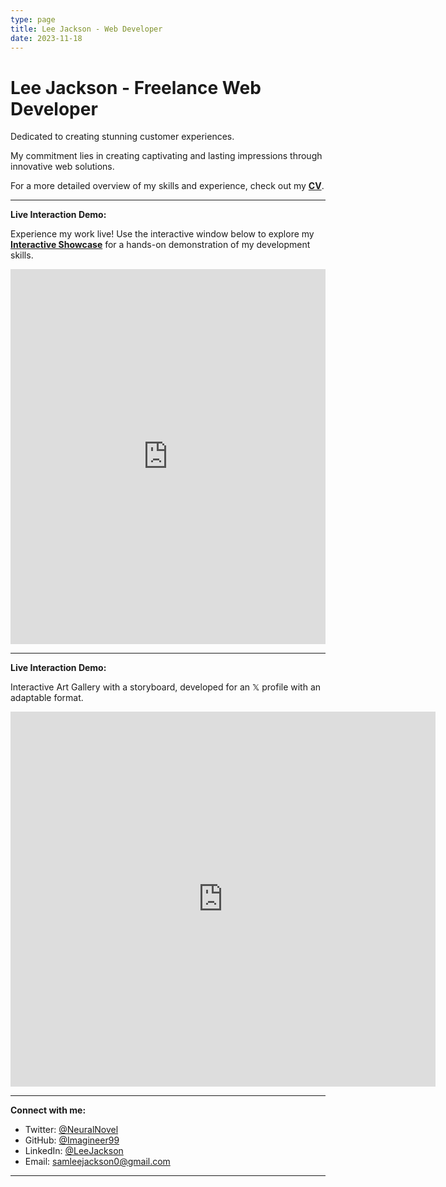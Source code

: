 ```yaml
---
type: page
title: Lee Jackson - Web Developer
date: 2023-11-18
---
```


# Lee Jackson - Freelance Web Developer

Dedicated to creating stunning customer experiences.

My commitment lies in creating captivating and lasting impressions through innovative web solutions.

For a more detailed overview of my skills and experience, check out my [**CV**](https://vercel.com/new/clone?demo-title=Portfolio+Starter+Kit&demo-description=Easily+create+a+portfolio+with+Next.js+and+Markdown.&demo-url=https%3A%2F%2Fdemo.vercel.blog%2F&demo-image=%2F%2Fimages.ctfassets.net%2Fe5382hct74si%2F2aC4eHLrOKmT4fnLfoNGK2%2F14b1e6bbe598ec023ffe85001d31e634%2FCleanShot_2022-04-11_at_23.12.01.png&project-name=Portfolio+Starter+Kit&repository-name=portfolio-starter-kit&repository-url=https%3A%2F%2Fgithub.com%2Fvercel%2Fnextjs-portfolio-starter&from=templates&skippable-integrations=1&teamCreateStatus=hidden).

---

**Live Interaction Demo:**

Experience my work live! Use the interactive window below to explore my [**Interactive Showcase**](YOUR_OTHER_WEBSITE_URL) for a hands-on demonstration of my development skills.

<iframe src="https://46mvzp-3000.csb.app/" width="100%" height="600px" frameBorder="0"></iframe>

---

**Live Interaction Demo:**

Interactive Art Gallery with a storyboard, developed for an 𝕏 profile with an adaptable format.
<iframe src="https://chetbliss.vercel.app/" width="680px" height="600px" frameBorder="0"></iframe>

---

**Connect with me:**

- Twitter: [@NeuralNovel](https://twitter.com/NeuralNovel)
- GitHub: [@Imagineer99](https://github.com/Imagineer99)
- LinkedIn: [@LeeJackson](https://linkedin.com/in/LeeJackson)
- Email: [samleejackson0@gmail.com](mailto:samleejackson0@gmail.com)

---
